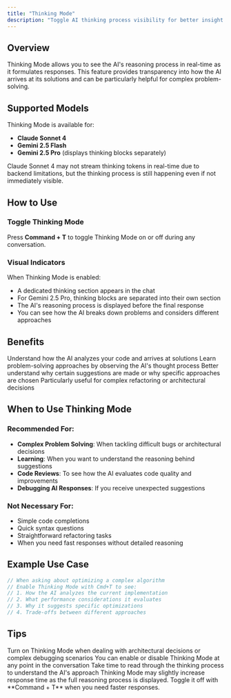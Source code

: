 ```yaml
---
title: "Thinking Mode"
description: "Toggle AI thinking process visibility for better insight into responses"
---
```


## Overview

Thinking Mode allows you to see the AI's reasoning process in real-time as it formulates responses. This feature provides transparency into how the AI arrives at its solutions and can be particularly helpful for complex problem-solving.

## Supported Models

Thinking Mode is available for:
- **Claude Sonnet 4**
- **Gemini 2.5 Flash**
- **Gemini 2.5 Pro** (displays thinking blocks separately)

<Note>
  Claude Sonnet 4 may not stream thinking tokens in real-time due to backend limitations, but the thinking process is still happening even if not immediately visible.
</Note>

## How to Use

### Toggle Thinking Mode

<Keyboard shortcut="⌘T" />

Press **Command + T** to toggle Thinking Mode on or off during any conversation.

### Visual Indicators

When Thinking Mode is enabled:
- A dedicated thinking section appears in the chat
- For Gemini 2.5 Pro, thinking blocks are separated into their own section
- The AI's reasoning process is displayed before the final response
- You can see how the AI breaks down problems and considers different approaches

## Benefits

<CardGroup cols={2}>
  <Card title="Transparency" icon="eye">
    Understand how the AI analyzes your code and arrives at solutions
  </Card>
  
  <Card title="Learning" icon="graduation-cap">
    Learn problem-solving approaches by observing the AI's thought process
  </Card>
  
  <Card title="Debugging" icon="bug">
    Better understand why certain suggestions are made or why specific approaches are chosen
  </Card>
  
  <Card title="Complex Problems" icon="puzzle-piece">
    Particularly useful for complex refactoring or architectural decisions
  </Card>
</CardGroup>

## When to Use Thinking Mode

### Recommended For:
- **Complex Problem Solving**: When tackling difficult bugs or architectural decisions
- **Learning**: When you want to understand the reasoning behind suggestions
- **Code Reviews**: To see how the AI evaluates code quality and improvements
- **Debugging AI Responses**: If you receive unexpected suggestions

### Not Necessary For:
- Simple code completions
- Quick syntax questions
- Straightforward refactoring tasks
- When you need fast responses without detailed reasoning

## Example Use Case

```swift
// When asking about optimizing a complex algorithm
// Enable Thinking Mode with Cmd+T to see:
// 1. How the AI analyzes the current implementation
// 2. What performance considerations it evaluates
// 3. Why it suggests specific optimizations
// 4. Trade-offs between different approaches
```

## Tips

<Steps>
  <Step title="Enable for Complex Tasks">
    Turn on Thinking Mode when dealing with architectural decisions or complex debugging scenarios
  </Step>
  
  <Step title="Toggle as Needed">
    You can enable or disable Thinking Mode at any point in the conversation
  </Step>
  
  <Step title="Review the Process">
    Take time to read through the thinking process to understand the AI's approach
  </Step>
</Steps>

<Note>
  Thinking Mode may slightly increase response time as the full reasoning process is displayed. Toggle it off with **Command + T** when you need faster responses.
</Note>